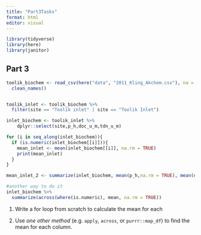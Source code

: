 ```yaml
---
title: "Part3Tasks"
format: html
editor: visual
---
```


```r
library(tidyverse)
library(here)
library(janitor)
```

## Part 3

```r
toolik_biochem <- read_csv(here("data", "2011_Kling_Akchem.csv"), na = "." ) %>% 
  clean_names()


toolik_inlet <- toolik_biochem %>% 
  filter(site == "Toolik inlet" | site == "Toolik Inlet")

inlet_biochem <- toolik_inlet %>% 
    dplyr::select(site,p_h,doc_u_m,tdn_u_m)

for (i in seq_along(inlet_biochem)){
  if (is.numeric(inlet_biochem[[i]])){
    mean_inlet <- mean(inlet_biochem[[i]], na.rm = TRUE)
    print(mean_inlet)
  }
}

mean_inlet_2 <- summarize(inlet_biochem, mean(p_h,na.rm = TRUE), mean(doc_u_m,na.rm = TRUE), mean(tdn_u_m,na.rm = TRUE))

#another way to do it
inlet_biochem %>% 
  summarize(across(where(is.numeric), mean, na.rm = TRUE))
```

1.  Write a for loop from scratch to calculate the mean for each

2.  Use *one other method* (e.g. `apply`, `across`, or `purrr::map_df`) to find the mean for each column.
